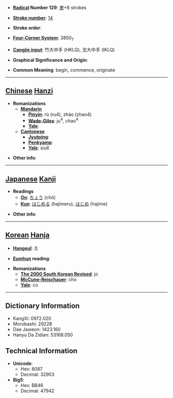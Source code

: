 * '''[[Wiktionary:Chinese radical index| Radical]] Number 129''': [[Wiktionary:Chinese radical index 聿|聿]]+8 strokes

* '''[[Wiktionary:Chinese total strokes index|Stroke number]]''': [[Wiktionary:Chinese total strokes index 14|14]]

* '''Stroke order''': 

* '''[[Wiktionary:Chinese four corner index|Four-Corner System]]''': 3850<sub>7</sub>

* '''[[Wiktionary:Chinese Cangjie index|Cangjie input]]''': 竹大中手 (HKLQ), 戈大中手 (IKLQ)

* '''Graphical Significance and Origin''': 

* '''Common Meaning''': begin, commence, originate

----

== [[Chinese]] [[Hanzi]] ==

* '''Romanizations'''
** '''[[Mandarin]]'''
*** '''[[Pinyin]]''': rù (ru4), zhào (zhao4)
*** '''[[Wade-Giles]]''': ju<sup>4</sup>, chao<sup>4</sup>
*** '''[[Yale]]''': 
** '''[[Cantonese]]'''
*** '''[[Jyutping]]''':
*** '''[[Penkyamp]]''': 
*** '''[[Yale]]''': siu6

* '''Other info''': 

----

== [[Japanese]] [[Kanji]] ==

* '''Readings'''
** '''[[On]]''': [[ちょう]] (chō)
** '''[[Kun]]''': [[はじめる]] (hajimeru), [[はじめ]] (hajime)

* '''Other info''':  

----

== [[Korean]] [[Hanja]] ==

* '''[[Hangeul]]''': 조

* '''[[Eumhun]] reading''': 

* '''Romanizations'''
** '''[[The 2000 South Korean Revised Romanization|The 2000 South Korean Revised]]''': jo
** '''[[McCune-Reischauer]]''': cho
** '''[[Yale]]''': co

----

== Dictionary Information ==

* KangXi: 0972.020
* Morobashi: 29228
* Dae Jaweon: 1423.160
* Hanyu Da Zidian: 53168.050

== Technical Information ==

* '''Unicode''':
** Hex: 8087
** Decimal: 32903
* '''Big5''':
** Hex: BB46
** Decimal: 47942